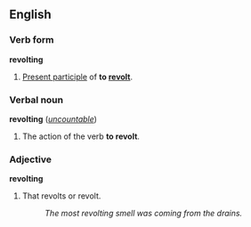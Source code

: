 ==English==
===Verb form===
'''revolting'''

#[[Present participle]] of '''to [[revolt]]'''.

===Verbal noun===
'''revolting''' (''[[uncountable]]'')

#The action of the verb '''to revolt'''.

===Adjective===
'''revolting'''

#That revolts or revolt.
#:''The most revolting smell was coming from the drains.''